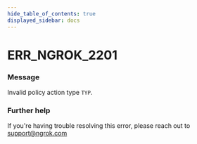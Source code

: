```yaml
---
hide_table_of_contents: true
displayed_sidebar: docs
---
```



# ERR_NGROK_2201

### Message
Invalid policy action type `TYP`.

<ErrorDetails error='err_ngrok_2201' />


### Further help
If you're having trouble resolving this error, please reach out to [support@ngrok.com](mailto:support@ngrok.com?subject=Help%20with%20ERR_NGROK_2201)

